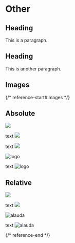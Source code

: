 # Other

## Heading

This is a paragraph.

## Heading

This is another paragraph.

## Images

{/* reference-start#images */}

## Absolute

![](/zh/logo.svg)

text ![](/logo.svg)

text ![](./assets/zh/logo.svg)

<img src="/logo.svg" alt="logo" />

text <img src="/logo.svg" alt="logo" />

## Relative

![](./assets/alauda.svg)

text ![](./assets/alauda.svg)

<img src="./assets/alauda.svg" alt="alauda" />

text <img src="./assets/alauda.svg" alt="alauda" />

{/* reference-end */}
